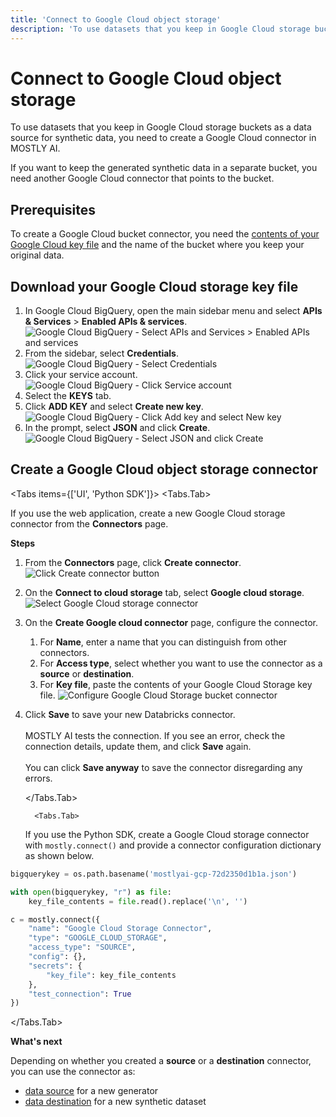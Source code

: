 ```yaml
---
title: 'Connect to Google Cloud object storage'
description: 'To use datasets that you keep in Google Cloud storage buckets as a data source for synthetic data, you need to create a Google Cloud connector in MOSTLY AI.'
---
```



# Connect to Google Cloud object storage

To use datasets that you keep in Google Cloud storage buckets as a data source for synthetic data, you need to create a Google Cloud connector in MOSTLY AI.

If you want to keep the generated synthetic data in a separate bucket, you need another Google Cloud connector that points to the bucket.

## Prerequisites

To create a Google Cloud bucket connector, you need the
[contents of your Google Cloud key file](#download-your-google-cloud-storage-key-file) and the name of the bucket where you keep your original data.

## Download your Google Cloud storage key file

1. In Google Cloud BigQuery, open the main sidebar menu and select **APIs & Services** > **Enabled APIs & services**.
   <Image src="/docimages/connectors/bigquery/bigquery-apis-services.webp" alt="Google Cloud BigQuery - Select APIs and Services > Enabled APIs and services" width={350} height={500} />
2. From the sidebar, select **Credentials**.
   <Image src="/docimages/connectors/bigquery/bigquery-sidebar-select-credentials.webp" alt="Google Cloud BigQuery - Select Credentials" width={175} height={500} />
3. Click your service account.
   <Image src="/docimages/connectors/bigquery/bigquery-click-service-account.webp" alt="Google Cloud BigQuery - Click Service account" width={550} height={500} />
4. Select the **KEYS** tab.
5. Click **ADD KEY** and select **Create new key**.
   <Image src="/docimages/connectors/bigquery/bigquery-click-add-key-select-new-key.webp" alt="Google Cloud BigQuery - Click Add key and select New key" width={350} height={500} />
6. In the prompt, select **JSON** and click **Create**.
   <Image src="/docimages/connectors/bigquery/bigquery-select-json-click-create.webp" alt="Google Cloud BigQuery - Select JSON and click Create" width={350} height={500} />

## Create a Google Cloud object storage connector

<Tabs items={['UI', 'Python SDK']}>
<Tabs.Tab>

If you use the web application, create a new Google Cloud storage connector from the **Connectors** page.

**Steps**

1.  From the **Connectors** page, click **Create connector**.
    <Image src="/docimages/connectors/create-connector-01-click.webp" alt="Click Create connector button" width={800} height={500} />
2.  On the **Connect to cloud storage** tab, select **Google cloud storage**.
    <Image src="/docimages/connectors/google-cloud/create-connector-02-select-google-cloud.webp" alt="Select Google Cloud storage connector" width={800} height={500} />
3.  On the **Create Google cloud connector** page, configure the connector.
    1. For **Name**, enter a name that you can distinguish from other connectors.
    2. For **Access type**, select whether you want to use the connector as a **source** or **destination**.
    3. For **Key file**, paste the contents of your Google Cloud Storage key file.
       <Image src="/docimages/connectors/google-cloud/create-connector-03-configure-gcp-bucket.webp" alt="Configure Google Cloud Storage bucket connector" width={300} height={500} />
4.  Click **Save** to save your new Databricks connector.<br /><br />
    MOSTLY AI tests the connection. If you see an error, check the connection details, update them, and click **Save** again.<br /><br />
    You can click **Save anyway** to save the connector disregarding any errors.

       </Tabs.Tab>

          <Tabs.Tab>

    If you use the Python SDK, create a Google Cloud storage connector with `mostly.connect()` and provide a connector configuration dictionary as shown below.

```python filename="python" copy {8,12}
bigquerykey = os.path.basename('mostlyai-gcp-72d2350d1b1a.json')

with open(bigquerykey, "r") as file:
    key_file_contents = file.read().replace('\n', '')

c = mostly.connect({
    "name": "Google Cloud Storage Connector",
    "type": "GOOGLE_CLOUD_STORAGE",
    "access_type": "SOURCE",
    "config": {},
    "secrets": {
        "key_file": key_file_contents
    },
    "test_connection": True
})
```

</Tabs.Tab>
</Tabs>

**What's next**

Depending on whether you created a **source** or a **destination** connector, you can use the connector as:

- [data source](../use/data-source) for a new generator
- [data destination](../use/data-destination) for a new synthetic dataset
